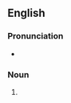 ==English==

===Pronunciation===
* {{a|UK}} {{IPA|en|/ˈal.mən.dʌɪnz/}}

===Noun===
{{head|en|noun form}}

# {{plural of|en|almandine}}